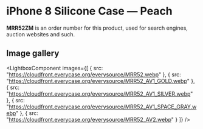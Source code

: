 
# iPhone 8 Silicone Case — Peach

<Callout type='info' emoji='👉🏻'>**MRR52ZM** is an order number for this product, used for search engines, auction websites and such.</Callout>

## Image gallery

<LightboxComponent
    images={[
      {
        src: "https://cloudfront.everycase.org/everysource/MRR52.webp"
      },
      {
        src: "https://cloudfront.everycase.org/everysource/MRR52_AV1_GOLD.webp"
      },
      {
        src: "https://cloudfront.everycase.org/everysource/MRR52_AV1_SILVER.webp"
      },
      {
        src: "https://cloudfront.everycase.org/everysource/MRR52_AV1_SPACE_GRAY.webp"
      },
      {
        src: "https://cloudfront.everycase.org/everysource/MRR52_AV2.webp"
      }
    ]}
  />
